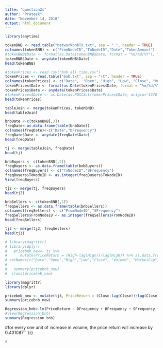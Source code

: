 ---
title: "question2s"
author: "Prateek"
date: "November 14, 2018"
output: html_document
---

```{r}

library(anytime)

tokenBNB <- read.table("networkbnbTX.txt", sep = " ", header = TRUE)
colnames(tokenBNB) <- c("FromNodeID","ToNodeID","Date","TokenAmount")
#tokenBNB$Date <- format(as.Date(tokenBNB$Date, format = "%m/%d/%Y"), "%Y-%m-%d")
tokenBNB$Date <- anydate(tokenBNB$Date)
head(tokenBNB)

#tokenPrices <- read.csv("bnb_all_time.csv")
tokenPrices <- read.table("bnb.txt", sep = "\t", header = TRUE)
colnames(tokenPrices) <- c("Date",	"Open",	"High",	"Low", "Close",	"Volume",	"Market Cap")
tokenPrices$Date <- format(as.Date(tokenPrices$Date, format = "%m/%d/%Y"), "%Y-%m-%d")
tokenPrices$Date <- anydate(tokenPrices$Date)
#tokenPrices$Date <- as.Date(as.POSIXct(tokenPrices$Date, origin="1970-01-01"))
head(tokenPrices)

```

```{r}

tableJoin <- merge(tokenPrices, tokenBNB)
head(tableJoin)

```

```{r}

bnbDate <-c(tokenBNB[,3])
freqDate<-as.data.frame(table(bnbDate))
colnames(freqDate)<-c("Date","DFrequency")
freqDate$Date <- anydate(freqDate$Date)
head(freqDate)

```

```{r}
tj <- merge(tableJoin, freqDate)
head(tj)

```

```{r}
bnbBuyers <- c(tokenBNB[,2])
freqBuyers <- as.data.frame(table(bnbBuyers))
colnames(freqBuyers) <- c("ToNodeID","BFrequency")
freqBuyers$ToNodeID <- as.integer(freqBuyers$ToNodeID)
View(freqBuyers)

```

```{r}
tj2 <- merge(tj, freqBuyers)
head(tj2)

```

```{r}
bnbSellers <- c(tokenBNB[,1])
freqSellers <- as.data.frame(table(bnbSellers))
colnames(freqSellers) <- c("FromNodeID","SFrequency")
freqSellers$FromNodeID <- as.integer(freqSellers$FromNodeID)
head(freqSellers)

```

```{r}
tj3 <- merge(tj2, freqSellers)
head(tj3)

```

```{r}

# library(magrittr)
# library(dplyr)
#   pricebnb_new<- tj %>%
#      mutate(PriceReturn = (High-lag(High))/lag(High)) %>% as.data.frame %>%
# setNames(c("Date","Open","High","Low","Close", "Volume", "MarketCap", "FromNodeID", "ToNodeID", "TokenAmount", "DFrequency", "BFrequency"))
#   
#   summary(pricebnb_new)
#  class(pricebnb_new)
```

```{r}
library(magrittr)
library(dplyr)

pricebnb_new <- mutate(tj3, PriceReturn = (Close-lag(Close))/lag(Close))
summary(pricebnb_new)
```

```{r}
Regression_bnb<-lm(PriceReturn ~ DFrequency + BFrequency + SFrequency + Open, data = pricebnb_new)
#View(Regression_bnb)
summary(Regression_bnb)

```

#for every one unit of increase in volume, the price return will increase by 0.431087```{r}

```{r}
#

```